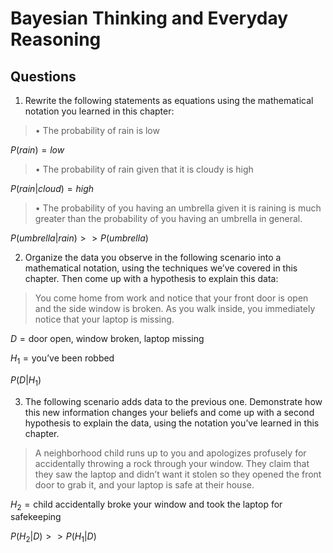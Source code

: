 # Bayesian Thinking and Everyday Reasoning

## Questions

1.  Rewrite the following statements as equations using the mathematical notation you learned in this chapter:

>  • The probability of rain is low

$P(rain) = low$

> • The probability of rain given that it is cloudy is high

$P(rain|cloud) = high$

> • The probability of you having an umbrella given it is raining is much greater than the probability of you having an umbrella in general.

$P(umbrella|rain) >> P(umbrella)$

2. Organize the data you observe in the following scenario into a mathematical notation, using the techniques we've covered in this chapter. Then come up with a hypothesis to explain this data:

> You come home from work and notice that your front door is open and the side window is broken. As you walk inside, you immediately notice that your laptop is missing.

$D = \text{door open, window broken, laptop missing}$

$H_1 = \text{you've been robbed}$

$P(D|H_1)$

3. The following scenario adds data to the previous one. Demonstrate how this new information changes your beliefs and come up with a second hypothesis to explain the data, using the notation you've learned in this chapter.

> A neighborhood child runs up to you and apologizes profusely for accidentally throwing a rock through your window. They claim that they saw the laptop and didn't want it stolen so they opened the front door to grab it, and your laptop is safe at their house.

$H_2 = \text{child accidentally broke your window and took the laptop for safekeeping}$

$P(H_2| D) >> P(H_1|D)$

